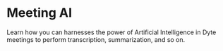 # Meeting AI

Learn how you can harnesses the power of Artificial Intelligence in Dyte meetings to perform transcription, summarization, and so on.

<CardSection id="AI">
  <Card
    title="Meeting Transcription"
    to="/guides/capabilities/ai/meeting-transcription"
  />
  <Card
    title="Meeting Summary"
    to="/guides/capabilities/ai/meeting-summary"
  />
</CardSection>


<head>
  <title>Meeting AI Guide</title>
  <meta name="description" content="Dive into Dyte's AI capabilities with our comprehensive guide. Explore how AI enhances your meeting experience with Dyte."/>
</head>
